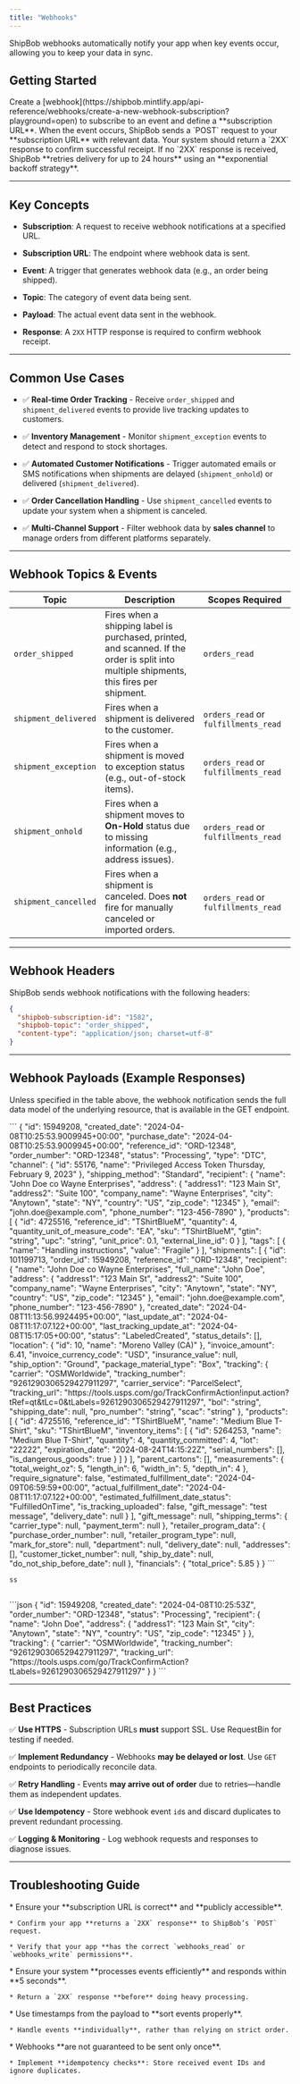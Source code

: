 ```yaml
---
title: "Webhooks"
---
```


ShipBob webhooks automatically notify your app when key events occur, allowing you to keep your data in sync.

## Getting Started

<Steps>
  <Step title="Subscribe to webhooks">
    Create a [webhook](https://shipbob.mintlify.app/api-reference/webhooks/create-a-new-webhook-subscription?playground=open) to subscribe to an event and define a **subscription URL**.
  </Step>

  <Step title="Receive Webhook Events">
    When the event occurs, ShipBob sends a `POST` request to your **subscription URL** with relevant data.
  </Step>

  <Step title="Acknowledge Receipt">
    Your system should return a `2XX` response to confirm successful receipt.
  </Step>

  <Step title="Handle Retries">
    If no `2XX` response is received, ShipBob **retries delivery for up to 24 hours** using an **exponential backoff strategy**.
  </Step>
</Steps>

***

## Key Concepts

* **Subscription**: A request to receive webhook notifications at a specified URL.

* **Subscription URL**: The endpoint where webhook data is sent.

* **Event**: A trigger that generates webhook data (e.g., an order being shipped).

* **Topic**: The category of event data being sent.

* **Payload**: The actual event data sent in the webhook.

* **Response**: A `2XX` HTTP response is required to confirm webhook receipt.

***

## Common Use Cases

* ✅ **Real-time Order Tracking** - Receive `order_shipped` and `shipment_delivered` events to provide live tracking updates to customers.

* ✅ **Inventory Management** - Monitor `shipment_exception` events to detect and respond to stock shortages.

* ✅ **Automated Customer Notifications** - Trigger automated emails or SMS notifications when shipments are delayed (`shipment_onhold`) or delivered (`shipment_delivered`).

* ✅ **Order Cancellation Handling** - Use `shipment_cancelled` events to update your system when a shipment is canceled.

* ✅ **Multi-Channel Support** - Filter webhook data by **sales channel** to manage orders from different platforms separately.

***

## Webhook Topics & Events

| **Topic**            | **Description**                                                                                                                         | **Scopes Required**                  |
| -------------------- | --------------------------------------------------------------------------------------------------------------------------------------- | ------------------------------------ |
| `order_shipped`      | Fires when a shipping label is purchased, printed, and scanned. If the order is split into multiple shipments, this fires per shipment. | `orders_read`                        |
| `shipment_delivered` | Fires when a shipment is delivered to the customer.                                                                                     | `orders_read` or `fulfillments_read` |
| `shipment_exception` | Fires when a shipment is moved to exception status (e.g., out-of-stock items).                                                          | `orders_read` or `fulfillments_read` |
| `shipment_onhold`    | Fires when a shipment moves to **On-Hold** status due to missing information (e.g., address issues).                                    | `orders_read` or `fulfillments_read` |
| `shipment_cancelled` | Fires when a shipment is canceled. Does **not** fire for manually canceled or imported orders.                                          | `orders_read` or `fulfillments_read` |

***

## Webhook Headers

ShipBob sends webhook notifications with the following headers:

```json
{
  "shipbob-subscription-id": "1582",
  "shipbob-topic": "order_shipped",
  "content-type": "application/json; charset=utf-8"
}
```

***

## Webhook Payloads (Example Responses)

Unless specified in the table above, the webhook notification sends the full data model of the underlying resource, that is available in the GET endpoint.

<AccordionGroup>
  <Accordion title="Body sample for order_shipped topic:" defaultOpen={false}>
    ```
    {
      "id": 15949208,
      "created_date": "2024-04-08T10:25:53.9009945+00:00",
      "purchase_date": "2024-04-08T10:25:53.9009945+00:00",
      "reference_id": "ORD-12348",
      "order_number": "ORD-12348",
      "status": "Processing",
      "type": "DTC",
      "channel": {
        "id": 55176,
        "name": "Privileged Access Token Thursday, February 9, 2023"
      },
      "shipping_method": "Standard",
      "recipient": {
        "name": "John Doe co Wayne Enterprises",
        "address": {
          "address1": "123 Main St",
          "address2": "Suite 100",
          "company_name": "Wayne Enterprises",
          "city": "Anytown",
          "state": "NY",
          "country": "US",
          "zip_code": "12345"
        },
        "email": "john.doe@example.com",
        "phone_number": "123-456-7890"
      },
      "products": [
        {
       "id": 4725516,
          "reference_id": "TShirtBlueM",
          "quantity": 4,
          "quantity_unit_of_measure_code": "EA",
          "sku": "TShirtBlueM",
          "gtin": "string",
          "upc": "string",
          "unit_price": 0.1,
          "external_line_id": 0
        }
      ],
      "tags": [
        {
          "name": "Handling instructions",
          "value": "Fragile"
        }
      ],
      "shipments": [
        {
          "id": 101199713,
          "order_id": 15949208,
          "reference_id": "ORD-12348",
          "recipient": {
            "name": "John Doe co Wayne Enterprises",
            "full_name": "John Doe",
            "address": {
              "address1": "123 Main St",
              "address2": "Suite 100",
              "company_name": "Wayne Enterprises",
              "city": "Anytown",
              "state": "NY",
              "country": "US",
              "zip_code": "12345"
            },
            "email": "john.doe@example.com",
            "phone_number": "123-456-7890"
          },
          "created_date": "2024-04-08T11:13:56.9924495+00:00",
          "last_update_at": "2024-04-08T11:17:07.122+00:00",
          "last_tracking_update_at": "2024-04-08T15:17:05+00:00",
          "status": "LabeledCreated",
          "status_details": [],
          "location": {
            "id": 10,
            "name": "Moreno Valley (CA)"
          },
          "invoice_amount": 6.41,
          "invoice_currency_code": "USD",
          "insurance_value": null,
          "ship_option": "Ground",
          "package_material_type": "Box",
          "tracking": {
            "carrier": "OSMWorldwide",
            "tracking_number": "9261290306529427911297",
            "carrier_service": "ParcelSelect",
            "tracking_url": "https://tools.usps.com/go/TrackConfirmAction!input.action?tRef=qt&tLc=0&tLabels=9261290306529427911297",
            "bol": "string",
            "shipping_date": null,
            "pro_number": "string",
            "scac": "string"
          },
          "products": [
            {
              "id": 4725516,
              "reference_id": "TShirtBlueM",
              "name": "Medium Blue T-Shirt",
              "sku": "TShirtBlueM",
              "inventory_items": [
                {
                  "id": 5264253,
                  "name": "Medium Blue T-Shirt",
                  "quantity": 4,
                  "quantity_committed": 4,
                  "lot": "22222",
                  "expiration_date": "2024-08-24T14:15:22Z",
                  "serial_numbers": [],
                  "is_dangerous_goods": true
                }
              ]
            }
          ],
          "parent_cartons": [],
    		"measurements": {
    		  "total_weight_oz": 5,
    		  "length_in": 6,
    		  "width_in": 5,
    		  "depth_in": 4
    		},
          "require_signature": false,
          "estimated_fulfillment_date": "2024-04-09T06:59:59+00:00",
          "actual_fulfillment_date": "2024-04-08T11:17:07.122+00:00",
          "estimated_fulfillment_date_status": "FulfilledOnTime",
          "is_tracking_uploaded": false,
          "gift_message": "test message",
          "delivery_date": null
        }
      ],
      "gift_message": null,
      "shipping_terms": {
        "carrier_type": null,
        "payment_term": null
      },
      "retailer_program_data": {
        "purchase_order_number": null,
        "retailer_program_type": null,
        "mark_for_store": null,
        "department": null,
        "delivery_date": null,
        "addresses": [],
        "customer_ticket_number": null,
        "ship_by_date": null,
        "do_not_ship_before_date": null
      },
      "financials": {
        "total_price": 5.85
      }
    }
    ```





    ss


  </Accordion>

  <Accordion title="Body sample for shipment_delivered topic:" defaultOpen={false}>

  </Accordion>
</AccordionGroup>

##



<Accordion>
  <AccordionItem title="Order Shipped">
    ```json
    {
      "id": 15949208,
      "created_date": "2024-04-08T10:25:53Z",
      "order_number": "ORD-12348",
      "status": "Processing",
      "recipient": {
        "name": "John Doe",
        "address": {
          "address1": "123 Main St",
          "city": "Anytown",
          "state": "NY",
          "country": "US",
          "zip_code": "12345"
        }
      },
      "tracking": {
        "carrier": "OSMWorldwide",
        "tracking_number": "9261290306529427911297",
        "tracking_url": "https://tools.usps.com/go/TrackConfirmAction?tLabels=9261290306529427911297"
      }
    }
    ```
  </AccordionItem>
</Accordion>

***

## Best Practices

✅ **Use HTTPS** - Subscription URLs **must** support SSL. Use RequestBin for testing if needed.

✅ **Implement Redundancy** - Webhooks **may be delayed or lost**. Use `GET` endpoints to periodically reconcile data.

✅ **Retry Handling** - Events **may arrive out of order** due to retries—handle them as independent updates.

✅ **Use Idempotency** - Store webhook event `id`s and discard duplicates to prevent redundant processing.

✅ **Logging & Monitoring** - Log webhook requests and responses to diagnose issues.

***

## Troubleshooting Guide

<AccordionGroup>
  <Accordion title="Webhook Not Triggering?" defaultOpen={false}>
    * Ensure your **subscription URL is correct** and **publicly accessible**.

    * Confirm your app **returns a `2XX` response** to ShipBob’s `POST` request.

    * Verify that your app **has the correct `webhooks_read` or `webhooks_write` permissions**.
  </Accordion>

  <Accordion title="Webhook Retries Are Overloading My Server" defaultOpen={false}>
    * Ensure your system **processes events efficiently** and responds within **5 seconds**.

    * Return a `2XX` response **before** doing heavy processing.
  </Accordion>

  <Accordion title="Webhook Data is Out of Order" defaultOpen={false}>
    * Use timestamps from the payload to **sort events properly**.

    * Handle events **individually**, rather than relying on strict order.
  </Accordion>

  <Accordion title="Receiving Duplicate Events?" defaultOpen={false}>
    * Webhooks **are not guaranteed to be sent only once**.

    * Implement **idempotency checks**: Store received event IDs and ignore duplicates.
  </Accordion>
</AccordionGroup>